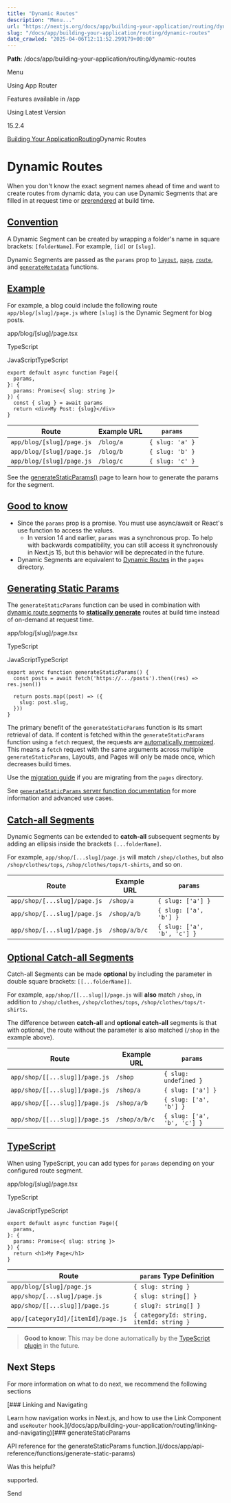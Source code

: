 ---
title: "Dynamic Routes"
description: "Menu..."
url: "https://nextjs.org/docs/app/building-your-application/routing/dynamic-routes"
slug: "/docs/app/building-your-application/routing/dynamic-routes"
date_crawled: "2025-04-06T12:11:52.299179+00:00"
---

**Path**: /docs/app/building-your-application/routing/dynamic-routes

Menu

Using App Router

Features available in /app

Using Latest Version

15.2.4

[Building Your Application](/docs/app/building-your-application)[Routing](/docs/app/building-your-application/routing)Dynamic Routes

# Dynamic Routes

When you don't know the exact segment names ahead of time and want to create routes from dynamic data, you can use Dynamic Segments that are filled in at request time or [prerendered](#generating-static-params) at build time.

## [Convention](#convention)

A Dynamic Segment can be created by wrapping a folder's name in square brackets: `[folderName]`. For example, `[id]` or `[slug]`.

Dynamic Segments are passed as the `params` prop to [`layout`](/docs/app/api-reference/file-conventions/layout), [`page`](/docs/app/api-reference/file-conventions/page), [`route`](/docs/app/building-your-application/routing/route-handlers), and [`generateMetadata`](/docs/app/api-reference/functions/generate-metadata#generatemetadata-function) functions.

## [Example](#example)

For example, a blog could include the following route `app/blog/[slug]/page.js` where `[slug]` is the Dynamic Segment for blog posts.

app/blog/[slug]/page.tsx

TypeScript

JavaScriptTypeScript

```
export default async function Page({
  params,
}: {
  params: Promise<{ slug: string }>
}) {
  const { slug } = await params
  return <div>My Post: {slug}</div>
}
```

| Route | Example URL | `params` |
| --- | --- | --- |
| `app/blog/[slug]/page.js` | `/blog/a` | `{ slug: 'a' }` |
| `app/blog/[slug]/page.js` | `/blog/b` | `{ slug: 'b' }` |
| `app/blog/[slug]/page.js` | `/blog/c` | `{ slug: 'c' }` |

See the [generateStaticParams()](#generating-static-params) page to learn how to generate the params for the segment.

## [Good to know](#good-to-know)

* Since the `params` prop is a promise. You must use async/await or React's use function to access the values.
  + In version 14 and earlier, `params` was a synchronous prop. To help with backwards compatibility, you can still access it synchronously in Next.js 15, but this behavior will be deprecated in the future.
* Dynamic Segments are equivalent to [Dynamic Routes](/docs/pages/building-your-application/routing/dynamic-routes) in the `pages` directory.

## [Generating Static Params](#generating-static-params)

The `generateStaticParams` function can be used in combination with [dynamic route segments](/docs/app/building-your-application/routing/dynamic-routes) to [**statically generate**](/docs/app/building-your-application/rendering/server-components#static-rendering-default) routes at build time instead of on-demand at request time.

app/blog/[slug]/page.tsx

TypeScript

JavaScriptTypeScript

```
export async function generateStaticParams() {
  const posts = await fetch('https://.../posts').then((res) => res.json())
 
  return posts.map((post) => ({
    slug: post.slug,
  }))
}
```

The primary benefit of the `generateStaticParams` function is its smart retrieval of data. If content is fetched within the `generateStaticParams` function using a `fetch` request, the requests are [automatically memoized](/docs/app/building-your-application/caching#request-memoization). This means a `fetch` request with the same arguments across multiple `generateStaticParams`, Layouts, and Pages will only be made once, which decreases build times.

Use the [migration guide](/docs/app/building-your-application/upgrading/app-router-migration#dynamic-paths-getstaticpaths) if you are migrating from the `pages` directory.

See [`generateStaticParams` server function documentation](/docs/app/api-reference/functions/generate-static-params) for more information and advanced use cases.

## [Catch-all Segments](#catch-all-segments)

Dynamic Segments can be extended to **catch-all** subsequent segments by adding an ellipsis inside the brackets `[...folderName]`.

For example, `app/shop/[...slug]/page.js` will match `/shop/clothes`, but also `/shop/clothes/tops`, `/shop/clothes/tops/t-shirts`, and so on.

| Route | Example URL | `params` |
| --- | --- | --- |
| `app/shop/[...slug]/page.js` | `/shop/a` | `{ slug: ['a'] }` |
| `app/shop/[...slug]/page.js` | `/shop/a/b` | `{ slug: ['a', 'b'] }` |
| `app/shop/[...slug]/page.js` | `/shop/a/b/c` | `{ slug: ['a', 'b', 'c'] }` |

## [Optional Catch-all Segments](#optional-catch-all-segments)

Catch-all Segments can be made **optional** by including the parameter in double square brackets: `[[...folderName]]`.

For example, `app/shop/[[...slug]]/page.js` will **also** match `/shop`, in addition to `/shop/clothes`, `/shop/clothes/tops`, `/shop/clothes/tops/t-shirts`.

The difference between **catch-all** and **optional catch-all** segments is that with optional, the route without the parameter is also matched (`/shop` in the example above).

| Route | Example URL | `params` |
| --- | --- | --- |
| `app/shop/[[...slug]]/page.js` | `/shop` | `{ slug: undefined }` |
| `app/shop/[[...slug]]/page.js` | `/shop/a` | `{ slug: ['a'] }` |
| `app/shop/[[...slug]]/page.js` | `/shop/a/b` | `{ slug: ['a', 'b'] }` |
| `app/shop/[[...slug]]/page.js` | `/shop/a/b/c` | `{ slug: ['a', 'b', 'c'] }` |

## [TypeScript](#typescript)

When using TypeScript, you can add types for `params` depending on your configured route segment.

app/blog/[slug]/page.tsx

TypeScript

JavaScriptTypeScript

```
export default async function Page({
  params,
}: {
  params: Promise<{ slug: string }>
}) {
  return <h1>My Page</h1>
}
```

| Route | `params` Type Definition |
| --- | --- |
| `app/blog/[slug]/page.js` | `{ slug: string }` |
| `app/shop/[...slug]/page.js` | `{ slug: string[] }` |
| `app/shop/[[...slug]]/page.js` | `{ slug?: string[] }` |
| `app/[categoryId]/[itemId]/page.js` | `{ categoryId: string, itemId: string }` |

> **Good to know**: This may be done automatically by the [TypeScript plugin](/docs/app/api-reference/config/typescript#ide-plugin) in the future.

## Next Steps

For more information on what to do next, we recommend the following sections

[### Linking and Navigating

Learn how navigation works in Next.js, and how to use the Link Component and `useRouter` hook.](/docs/app/building-your-application/routing/linking-and-navigating)[### generateStaticParams

API reference for the generateStaticParams function.](/docs/app/api-reference/functions/generate-static-params)

Was this helpful?

supported.

Send